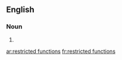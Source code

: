==English==

===Noun===
{{head|en|plural|head=[[restricted]] [[function]]s}}

# {{plural of|restricted function|lang=en}}

[[ar:restricted functions]]
[[fr:restricted functions]]